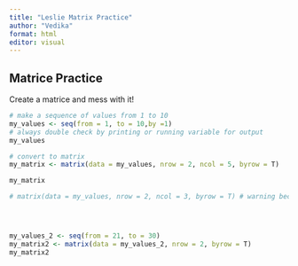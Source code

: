 ```yaml
---
title: "Leslie Matrix Practice"
author: "Vedika"
format: html
editor: visual
---
```


## Matrice Practice
Create a matrice and mess with it! 
```r
# make a sequence of values from 1 to 10
my_values <- seq(from = 1, to = 10,by =1)
# always double check by printing or running variable for output 
my_values

# convert to matrix
my_matrix <- matrix(data = my_values, nrow = 2, ncol = 5, byrow = T)

my_matrix

# matrix(data = my_values, nrow = 2, ncol = 3, byrow = T) # warning because dimensions do not provide enough slots for 10 numbers





```

```r
my_values_2 <- seq(from = 21, to = 30)
my_matrix2 <- matrix(data = my_values_2, nrow = 2, byrow = T)
my_matrix2


```

